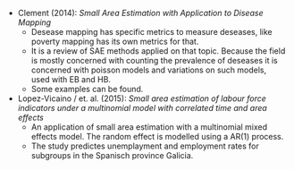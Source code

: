 - Clement (2014): *Small Area Estimation with Application to Disease 
Mapping*
    - Desease mapping has specific metrics to measure deseases, like poverty
mapping has its own metrics for that.   
    - It is a review of SAE methods applied on that topic. Because the field 
is mostly concerned with counting the prevalence of deseases it is
concerned with poisson models and variations on such models, used with
EB and HB.
    - Some examples can be found.
- Lopez-Vicaino / et. al. (2015): *Small area estimation of labour force
indicators under a multinomial model with correlated time and area effects*
    - An application of small area estimation with a multinomial mixed
effects model. The random effect is modelled using a AR(1) process.
    - The study predictes unemplayment and employment rates for subgroups in
the Spanisch province Galicia.
